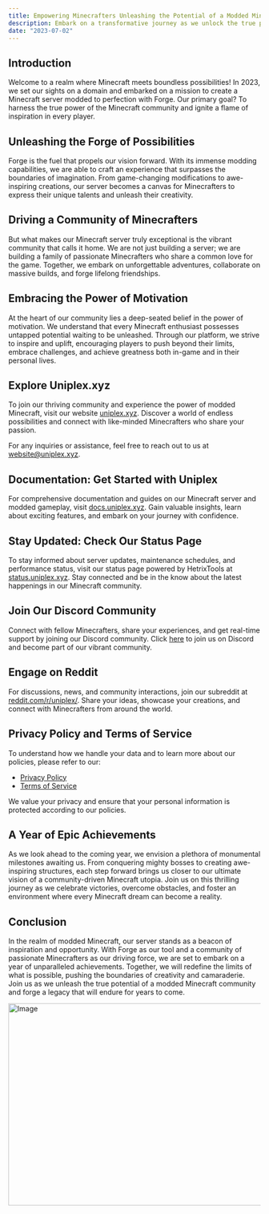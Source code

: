 ```yaml
---
title: Empowering Minecrafters Unleashing the Potential of a Modded Minecraft Community
description: Embark on a transformative journey as we unlock the true potential of modded Minecraft and forge a powerful community. Discover how our vision and passion drive us to create a server that empowers Minecrafters to embrace their creativity, forge connections, and embark on epic adventures together.
date: "2023-07-02"
---
```


## Introduction

Welcome to a realm where Minecraft meets boundless possibilities! In 2023, we set our sights on a domain and embarked on a mission to create a Minecraft server modded to perfection with Forge. Our primary goal? To harness the true power of the Minecraft community and ignite a flame of inspiration in every player.

## Unleashing the Forge of Possibilities

Forge is the fuel that propels our vision forward. With its immense modding capabilities, we are able to craft an experience that surpasses the boundaries of imagination. From game-changing modifications to awe-inspiring creations, our server becomes a canvas for Minecrafters to express their unique talents and unleash their creativity.

## Driving a Community of Minecrafters

But what makes our Minecraft server truly exceptional is the vibrant community that calls it home. We are not just building a server; we are building a family of passionate Minecrafters who share a common love for the game. Together, we embark on unforgettable adventures, collaborate on massive builds, and forge lifelong friendships.

## Embracing the Power of Motivation

At the heart of our community lies a deep-seated belief in the power of motivation. We understand that every Minecraft enthusiast possesses untapped potential waiting to be unleashed. Through our platform, we strive to inspire and uplift, encouraging players to push beyond their limits, embrace challenges, and achieve greatness both in-game and in their personal lives.

## Explore Uniplex.xyz

To join our thriving community and experience the power of modded Minecraft, visit our website [uniplex.xyz](https://uniplex.xyz). Discover a world of endless possibilities and connect with like-minded Minecrafters who share your passion.

For any inquiries or assistance, feel free to reach out to us at [website@uniplex.xyz](mailto:website@uniplex.xyz).

## Documentation: Get Started with Uniplex

For comprehensive documentation and guides on our Minecraft server and modded gameplay, visit [docs.uniplex.xyz](https://docs.uniplex.xyz). Gain valuable insights, learn about exciting features, and embark on your journey with confidence.

## Stay Updated: Check Our Status Page

To stay informed about server updates, maintenance schedules, and performance status, visit our status page powered by HetrixTools at [status.uniplex.xyz](https://status.uniplex.xyz). Stay connected and be in the know about the latest happenings in our Minecraft community.

## Join Our Discord Community

Connect with fellow Minecrafters, share your experiences, and get real-time support by joining our Discord community. Click [here](https://discord.gg/ZZB9j3Nbd7) to join us on Discord and become part of our vibrant community.

## Engage on Reddit

For discussions, news, and community interactions, join our subreddit at [reddit.com/r/uniplex/](https://www.reddit.com/r/uniplex/). Share your ideas, showcase your creations, and connect with Minecrafters from around the world.

## Privacy Policy and Terms of Service

To understand how we handle your data and to learn more about our policies, please refer to our:

- [Privacy Policy](https://uniplex.xyz/policy)
- [Terms of Service](https://uniplex.xyz/terms)

We value your privacy and ensure that your personal information is protected according to our policies.

## A Year of Epic Achievements

As we look ahead to the coming year, we envision a plethora of monumental milestones awaiting us. From conquering mighty bosses to creating awe-inspiring structures, each step forward brings us closer to our ultimate vision of a community-driven Minecraft utopia. Join us on this thrilling journey as we celebrate victories, overcome obstacles, and foster an environment where every Minecraft dream can become a reality.

## Conclusion

In the realm of modded Minecraft, our server stands as a beacon of inspiration and opportunity. With Forge as our tool and a community of passionate Minecrafters as our driving force, we are set to embark on a year of unparalleled achievements. Together, we will redefine the limits of what is possible, pushing the boundaries of creativity and camaraderie. Join us as we unleash the true potential of a modded Minecraft community and forge a legacy that will endure for years to come.

<Image src="/blog-post-4.jpg" width="718" height="404" alt="Image" />
